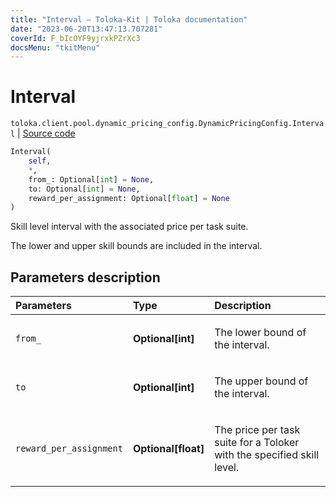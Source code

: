 ```yaml
---
title: "Interval — Toloka-Kit | Toloka documentation"
date: "2023-06-20T13:47:13.707281"
coverId: F_bIcOYF9yjrxkPZrXc3
docsMenu: "tkitMenu"
---
```


# Interval

`toloka.client.pool.dynamic_pricing_config.DynamicPricingConfig.Interval` | [Source code](https://github.com/Toloka/toloka-kit/blob/v1.2.0/src/client/pool/dynamic_pricing_config.py#L27)

```python
Interval(
    self,
    *,
    from_: Optional[int] = None,
    to: Optional[int] = None,
    reward_per_assignment: Optional[float] = None
)
```

Skill level interval with the associated price per task suite.

The lower and upper skill bounds are included in the interval.

## Parameters description

| Parameters | Type | Description |
| :----------| :----| :-----------|
`from_`|**Optional\[int\]**|<p>The lower bound of the interval.</p>
`to`|**Optional\[int\]**|<p>The upper bound of the interval.</p>
`reward_per_assignment`|**Optional\[float\]**|<p>The price per task suite for a Toloker with the specified skill level.</p>
